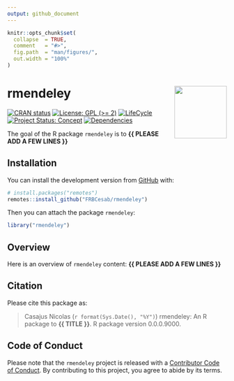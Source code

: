 ```yaml
---
output: github_document
---
```


<!-- README.md is generated from README.Rmd. Please edit that file -->


```r
knitr::opts_chunk$set(
  collapse  = TRUE,
  comment   = "#>",
  fig.path  = "man/figures/",
  out.width = "100%"
)
```



rmendeley <img src="man/figures/hexsticker.png" height="120" align="right"/>
=========================================================

<!-- badges: start -->
[![CRAN status](https://www.r-pkg.org/badges/version/rmendeley)](https://CRAN.R-project.org/package=rmendeley)
[![License: GPL (>= 2)](https://img.shields.io/badge/License-GPL%20%28%3E%3D%202%29-blue.svg)](https://choosealicense.com/licenses/gpl-2.0/)
[![LifeCycle](man/figures/lifecycle/lifecycle-experimental.svg)](https://lifecycle.r-lib.org/articles/stages.html#experimental)
[![Project Status: Concept](https://www.repostatus.org/badges/latest/concept.svg)](https://www.repostatus.org/#concept)
[![Dependencies](https://img.shields.io/badge/dependencies-0/0-brightgreen?style=flat)](#)
<!-- badges: end -->


The goal of the R package `rmendeley` is to **{{ PLEASE ADD A FEW LINES }}**



## Installation

You can install the development version from [GitHub](https://github.com/) with:

```r
# install.packages("remotes")
remotes::install_github("FRBCesab/rmendeley")
```

Then you can attach the package `rmendeley`:

```r
library("rmendeley")
```



## Overview

Here is an overview of `rmendeley` content: **{{ PLEASE ADD A FEW LINES }}**



## Citation

Please cite this package as: 

> Casajus Nicolas (`r format(Sys.Date(), "%Y")`) rmendeley: An R 
package to **{{ TITLE }}**. R package version 0.0.0.9000.



## Code of Conduct

Please note that the `rmendeley` project is released with a 
[Contributor Code of Conduct](https://contributor-covenant.org/version/2/0/CODE_OF_CONDUCT.html). 
By contributing to this project, you agree to abide by its terms.
